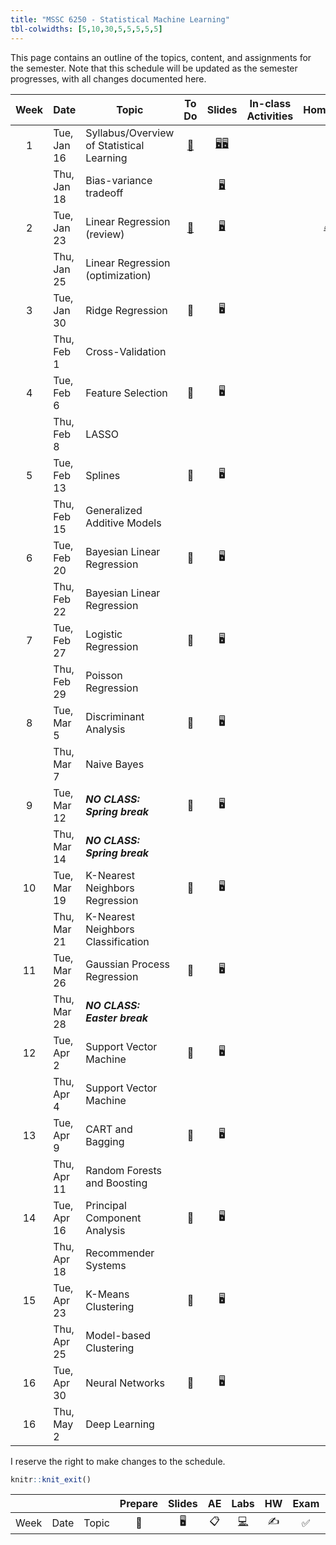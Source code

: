 ```yaml
---
title: "MSSC 6250 - Statistical Machine Learning"
tbl-colwidths: [5,10,30,5,5,5,5,5]
---
```


This page contains an outline of the topics, content, and assignments for the semester. Note that this schedule will be updated as the semester progresses, with all changes documented here.

::: column-screen-inset-right
| Week | Date        | Topic                                     |               To Do               |                                      Slides                                      | In-class Activities |             Homework             | Project |
|:------:|--------|--------|:------:|:--------------:|:------:|:------:|:------:|
|  1   | Tue, Jan 16 | Syllabus/Overview of Statistical Learning | [📖](/weeks/week-1.html "Week 1") | [🖥️](slides/01-syllabus.html "Syllabus")[🖥️](slides/02-overview.html "Overview") |                     |                                  |         |
|      | Thu, Jan 18 | Bias-variance tradeoff                    |                                   |                [🖥️](slides/03-bias-var.html "bias-var-tradeoff")                 |                     |                                  |         |
|  2   | Tue, Jan 23 | Linear Regression (review)                | [📖](/weeks/week-2.html "Week-2") |               [🖥️](slides/04-linear-reg.html "Linear regression")                |                     | [✍️](/hw/hw-1.html "Homework 1") |         |
|      | Thu, Jan 25 | Linear Regression (optimization)          |                                   |                                                                                  |                     |                                  |         |
|  3   | Tue, Jan 30 | Ridge Regression                          |                📖                 |                                        🖥️                                        |                     |                                  |         |
|      | Thu, Feb 1  | Cross-Validation                          |                                   |                                                                                  |                     |                                  |         |
|  4   | Tue, Feb 6  | Feature Selection                         |                📖                 |                                        🖥️                                        |                     |                                  |         |
|      | Thu, Feb 8  | LASSO                                     |                                   |                                                                                  |                     |                                  |         |
|  5   | Tue, Feb 13 | Splines                                   |                📖                 |                                        🖥️                                        |                     |                                  |         |
|      | Thu, Feb 15 | Generalized Additive Models               |                                   |                                                                                  |                     |                                  |         |
|  6   | Tue, Feb 20 | Bayesian Linear Regression                |                📖                 |                                        🖥️                                        |                     |                                  |         |
|      | Thu, Feb 22 | Bayesian Linear Regression                |                                   |                                                                                  |                     |                                  |         |
|  7   | Tue, Feb 27 | Logistic Regression                       |                📖                 |                                        🖥️                                        |                     |                                  |         |
|      | Thu, Feb 29 | Poisson Regression                        |                                   |                                                                                  |                     |                                  |         |
|  8   | Tue, Mar 5  | Discriminant Analysis                     |                📖                 |                                        🖥️                                        |                     |                                  |         |
|      | Thu, Mar 7  | Naive Bayes                               |                                   |                                                                                  |                     |                                  |         |
|  9   | Tue, Mar 12 | ***NO CLASS: Spring break***              |                📖                 |                                        🖥️                                        |                     |                                  |         |
|      | Thu, Mar 14 | ***NO CLASS: Spring break***              |                                   |                                                                                  |                     |                                  |         |
|  10  | Tue, Mar 19 | K-Nearest Neighbors Regression            |                📖                 |                                        🖥️                                        |                     |                                  |         |
|      | Thu, Mar 21 | K-Nearest Neighbors Classification        |                                   |                                                                                  |                     |                                  |         |
|  11  | Tue, Mar 26 | Gaussian Process Regression               |                📖                 |                                        🖥️                                        |                     |                                  |         |
|      | Thu, Mar 28 | ***NO CLASS: Easter break***              |                                   |                                                                                  |                     |                                  |         |
|  12  | Tue, Apr 2  | Support Vector Machine                    |                📖                 |                                        🖥️                                        |                     |                                  |         |
|      | Thu, Apr 4  | Support Vector Machine                    |                                   |                                                                                  |                     |                                  |         |
|  13  | Tue, Apr 9  | CART and Bagging                          |                📖                 |                                        🖥️                                        |                     |                                  |         |
|      | Thu, Apr 11 | Random Forests and Boosting               |                                   |                                                                                  |                     |                                  |         |
|  14  | Tue, Apr 16 | Principal Component Analysis              |                📖                 |                                        🖥️                                        |                     |                                  |         |
|      | Thu, Apr 18 | Recommender Systems                       |                                   |                                                                                  |                     |                                  |         |
|  15  | Tue, Apr 23 | K-Means Clustering                        |                📖                 |                                        🖥️                                        |                     |                                  |         |
|      | Thu, Apr 25 | Model-based Clustering                    |                                   |                                                                                  |                     |                                  |         |
|  16  | Tue, Apr 30 | Neural Networks                           |                📖                 |                                        🖥️                                        |                     |                                  |         |
|  16  | Thu, May 2  | Deep Learning                             |                                   |                                                                                  |                     |                                  |         |
:::

I reserve the right to make changes to the schedule.

```r
knitr::knit_exit()
```

|      |      |       | Prepare | Slides | AE  |                                                    Labs                                                    | HW  | Exam | Project |
|-----|-----|-----|:---:|:---:|:---:|:---------------------------:|:---:|:---:|:---:|
| Week | Date | Topic |   📖    |   🖥️   | 📋  | [💻](https://sakai.duke.edu/samigo-app/servlet/Login?id=6fa7ebf3-01af-42a6-91ba-3e813d3901221641094171786) | ✍️  |  ✅  |   📂    |
